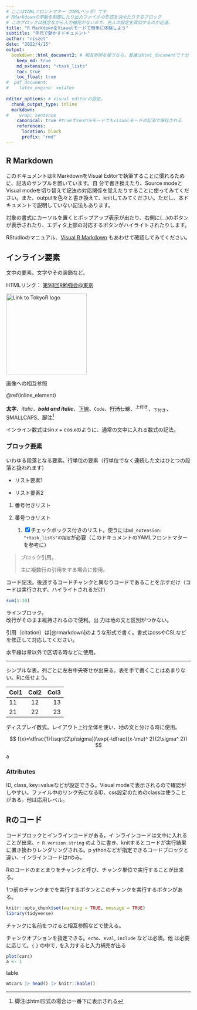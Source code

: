 ```yaml
---
# ここはYAMLフロントマター（YAMLヘッダ）です
# RMarkdownの挙動を制御したり出力ファイルの形式を決めたりするブロック
# このブロックは残念ながら入力補完がないので、先人の設定を真似するのが近道。
title: "R MarkdownをViaualモードで簡単に体験しよう"
subtitle: "手元で動かすドキュメント"
author: "niszet"
date: "2022/4/15"
output: 
  bookdown::html_document2: # 相互参照を使うなら。普通はhtml_documentで十分
    keep_md: true
    md_extension: "+task_lists"
    toc: true
    toc_float: true
#  pdf_document:
#    latex_engine: xelatex
  
editor_options: # visual editorの設定。
  chunk_output_type: inline
  markdown:
#    wrap: sentence
    canonical: true #trueでsourceモードでもvisualモードの記法で保存される
    references: 
      location: block
      prefix: "rmd"
---
```


## R Markdown {#r-markdown}

このドキュメントはR MarkdownをVisual Editorで執筆することに慣れるために、記法のサンプルを置いています。自 分で書き換えたり、Source modeとVisual modeを切り替えて記法の対応関係を覚えたりすることに使ってみてください。また、outputを色々と書き換えて、knitしてみてください。ただし、本ドキュメントで説明していない記法もあります。

対象の書式にカーソルを置くとポップアップ表示が出たり、右側に(...)のボタンが表示されたり、エディタ上部の対応するボタンがハイライトされたりします。

RStudioのマニュアル、[Visual R Markdown](https://rstudio.github.io/visual-markdown-editing/) もあわせて確認してみてください。

## インライン要素 {#inline_element}

文中の要素。文字やその装飾など。

HTMLリンク： [第98回R勉強会\@東京](https://tokyor.connpass.com/event/244200/ "TokyoR"){#connpass_tokyor98}

[![Link to TokyoR logo](https://connpass-tokyo.s3.amazonaws.com/thumbs/15/90/15907cf7459bda5fc33c06b8a878dfa1.png){#tokyor_logo .tokyor_logo width="220"}](https://connpass-tokyo.s3.amazonaws.com/thumbs/15/90/15907cf7459bda5fc33c06b8a878dfa1.png)

画像への相互参照

\@ref(inline_element)

**太字**、*italic*、***bold and italic***、[下線]{.underline}、`Code`、~~打消し線~~、^上付き^、~下付き~、[SMALLCAPS]{.smallcaps}、脚注[^rmd1]

[^rmd1]: 脚注はhtml形式の場合は一番下に表示される

インライン数式は$\sin x +\cos x$のように、通常の文中に入れる数式の記法。

### ブロック要素 {#block_element}

いわゆる段落となる要素。行単位の要素（行単位でなく連続した文はひとつの段落と扱われます）

-   リスト要素1

-   リスト要素2

1.  番号付きリスト

2.  番号つきリスト

    1.  [x] チェックボックス付きのリスト。使うには`md_extension: "+task_lists"の指定`が必要（このドキュメントのYAMLフロントマターを参考に）

> ブロック引用。
>
> 主に複数行の引用をする場合に使用。

コード記法。後述するコードチャンクと異なりコードであることを示すだけ（コードは実行されず、ハイライトされるだけ）

``` r
sum(1:10)
```

| ラインブロック。
| 改行がそのまま維持されるので便利。出 力は地の文と区別がつかない。

引用（citation）は[@rmarkdown]のような形式で書く。書式はcssやCSLなどを修正して対応してください。

水平線は章以外で区切る時などに使用。

------------------------------------------------------------------------

シンプルな表。列ごとに左右中央寄せが出来る。表を手で書くことはあまりない。Rに任せよう。

| Col1 | Col2 | Col3 |
|:-----|:----:|-----:|
| 11   |  12  |   13 |
| 21   |  22  |   23 |

ディスプレイ数式。レイアウト上行全体を使い、地の文と分ける時に使用。

$$
f(x)=\dfrac{1}{\sqrt{2\pi\sigma}}\exp(-\dfrac{(x-\mu)^ 2}{2\sigma^ 2})
$$

a

### Attributes {#attributes .attribute}

ID, class, key=valueなどが設定できる。Visual modeで表示されるので確認がしやすい。ファイル中のリンク先になるID、css設定のためのclassは使うことがある。他は応用レベル。

## Rのコード

コードブロックとインラインコードがある。イ ンラインコードは文中に入れることが出来、`r R.version.string` のように書き、knitするとコードが実行結果に置き換わりレンダリングされる。p ythonなどが指定できるコードブロックと違い、インラインコードはrのみ。

Rのコードのまとまりをチャンクと呼び、チャンク単位で実行することが出来る。

1つ前のチャンクまでを実行するボタンとこのチャンクを実行するボタンがある。

```r
knitr::opts_chunk$set(warning = TRUE, message = TRUE)
library(tidyverse)
```

チャンクに名前をつけると相互参照などで使える。

チャンクオプションを指定できる。`echo`、`eval`, `include` などは必須。他 は必要に応じて。`{` `}` の中で`,` を入力すると入力補完が出る

```r
plot(cars)
a <- 1
```

table

```r
mtcars |> head() |> knitr::kable()
```
